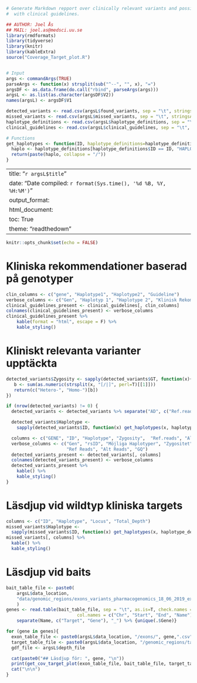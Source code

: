 ```r
# Generate Markdown repport over clinically relevant variants and possible haplotype
#  with clinical guidelines.

## AUTHOR: Joel Ås
## MAIL: joel.as@medsci.uu.se
library(rmdformats)
library(tidyverse)
library(knitr)
library(kableExtra)
source("Coverage_Target_plot.R")


# Input
args <- commandArgs(TRUE)
parseArgs <- function(x) strsplit(sub("^--", "", x), "=")
argsDF <- as.data.frame(do.call("rbind", parseArgs(args)))
argsL <- as.list(as.character(argsDF$V2))
names(argsL) <- argsDF$V1

detected_variants <- read.csv(argsL$found_variants, sep = "\t", stringsAsFactors = F, row.names = NULL)
missed_variants <- read.csv(argsL$missed_variants, sep = "\t", stringsAsFactors = F,  row.names = NULL)
haplotype_definitions <- read.csv(argsL$haplotype_definitions, sep = "\t", stringsAsFactors = F,  row.names = NULL)
clinical_guidelines <- read.csv(argsL$clinical_guidelines, sep = "\t", stringsAsFactors = F,  row.names = NULL)

# Functions
get_haplotypes <- function(ID, haplotype_definitions=haplotype_definitions){
  haplo <- haplotype_definitions[haplotype_definitions$ID == ID, "HAPLOTYPE"]
  return(paste(haplo, collapse = "/"))
}
```

---
title: "`r argsL$title`"
date: "Date compiled: `r format(Sys.time(), '%d %B, %Y, %H:%M')`"
output_format:
    html_document:
        toc: True
        theme: "readthedown"
---

```r
knitr::opts_chunk$set(echo = FALSE)
```

# Kliniska rekommendationer baserad på genotyper
```r
clin_columns <- c("gene", "Haplotype1", "Haplotype2", "Guideline")
verbose_columns <- c("Gen", "Haplotyp 1", "Haplotype 2", "Klinisk Rekommendation")
clinical_guidelines_present <- clinical_guidelines[, clin_columns]
colnames(clinical_guidelines_present) <- verbose_columns
clinical_guidelines_present %>%
    kable(format = "html", escape = F) %>%
    kable_styling()

```

# Kliniskt relevanta varianter upptäckta
```r
detected_variants$Zygosity <- sapply(detected_variants$GT, function(x){
   b <- sum(as.numeric(strsplit(x, "[/|]", perl=T)[[1]]))
   return(c("Hetero-", "Homo-")[b])
})

if (nrow(detected_variants) != 0) {
  detected_variants <- detected_variants %>% separate("AD", c("Ref.reads", "Alt.reads"), ",", remove=F)

  detected_variants$Haplotype <-
    sapply(detected_variants$ID, function(x) get_haplotypes(x, haplotype_definitions))

  columns <- c("GENE", "ID", "Haplotype", "Zygosity",  "Ref.reads", "Alt.reads", "GQ")
  verbose_columns <- c("Gen", "rsID", "Möjliga Haplotyper", "Zygositet",
                       "Ref Reads", "Alt Reads", "GQ")
  detected_variants_present <- detected_variants[, columns]
  colnames(detected_variants_present) <- verbose_columns
  detected_variants_present %>%
    kable() %>% 
    kable_styling()
}
``` 

# Läsdjup vid wildtyp kliniska targets
```r
columns <- c("ID", "Haplotype", "Locus", "Total_Depth")
missed_variants$Haplotype <-
  sapply(missed_variants$ID, function(x) get_haplotypes(x, haplotype_definitions))
missed_variants[, columns] %>% 
  kable() %>% 
  kable_styling()
```


# Läsdjup vid baits
```r

bait_table_file <- paste0(
    argsL$data_location,
    "data/genomic_regions/exons_variants_pharmacogenomics_18_06_2019_ex_cyp2d6.bed"
    )
genes <- read.table(bait_table_file, sep = "\t", as.is=T, check.names = F,
                           col.names = c("Chr", "Start", "End", "Name")) %>%
    separate(Name, c("Target", "Gene"), "_") %>% {unique(.$Gene)}

for (gene in genes){
  exon_table_file <- paste0(argsL$data_location, "/exons/", gene,".csv")
  target_table_file <- paste0(argsL$data_location, "/genomic_regions/target_rsid.bed")
  gdf_file <- argsL$depth_file

  cat(paste0("## Läsdjup för: ", gene, "\n"))
  print(get_cov_target_plot(exon_table_file, bait_table_file, target_table_file, gdf_file, gene))
  cat("\n\n")
}
```
